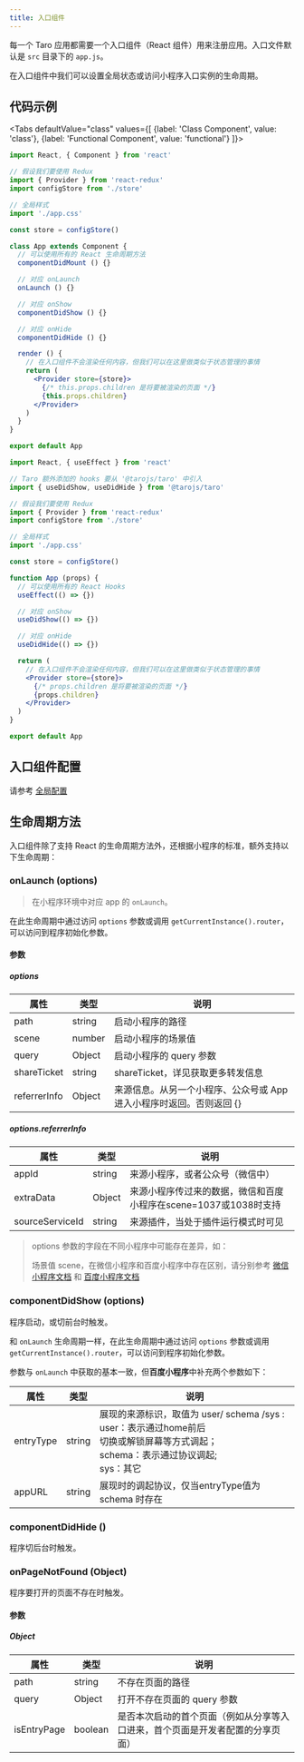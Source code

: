 ```yaml
---
title: 入口组件
---
```



每一个 Taro 应用都需要一个入口组件（React 组件）用来注册应用。入口文件默认是 `src` 目录下的 `app.js`。

在入口组件中我们可以设置全局状态或访问小程序入口实例的生命周期。

## 代码示例

<Tabs
  defaultValue="class"
  values={[
    {label: 'Class Component', value: 'class'},
    {label: 'Functional Component', value: 'functional'}
  ]}>
<TabItem value="class">

```jsx title="app.js"
import React, { Component } from 'react'

// 假设我们要使用 Redux
import { Provider } from 'react-redux'
import configStore from './store'

// 全局样式
import './app.css'

const store = configStore()

class App extends Component {
  // 可以使用所有的 React 生命周期方法
  componentDidMount () {}

  // 对应 onLaunch
  onLaunch () {}

  // 对应 onShow
  componentDidShow () {}

  // 对应 onHide
  componentDidHide () {}

  render () {
    // 在入口组件不会渲染任何内容，但我们可以在这里做类似于状态管理的事情
    return (
      <Provider store={store}>
        {/* this.props.children 是将要被渲染的页面 */}
        {this.props.children}
      </Provider>
    )
  }
}

export default App
```

</TabItem>

<TabItem value="functional">

```jsx  title="app.js"
import React, { useEffect } from 'react'

// Taro 额外添加的 hooks 要从 '@tarojs/taro' 中引入
import { useDidShow, useDidHide } from '@tarojs/taro'

// 假设我们要使用 Redux
import { Provider } from 'react-redux'
import configStore from './store'

// 全局样式
import './app.css'

const store = configStore()

function App (props) {
  // 可以使用所有的 React Hooks
  useEffect(() => {})

  // 对应 onShow
  useDidShow(() => {})

  // 对应 onHide
  useDidHide(() => {})

  return (
    // 在入口组件不会渲染任何内容，但我们可以在这里做类似于状态管理的事情
    <Provider store={store}>
      {/* props.children 是将要被渲染的页面 */}
      {props.children}
    </Provider>
  )
}

export default App
```

</TabItem>
</Tabs>

## 入口组件配置

请参考 [全局配置](./app-config)

## 生命周期方法

入口组件除了支持 React 的生命周期方法外，还根据小程序的标准，额外支持以下生命周期：

### onLaunch (options)

> 在小程序环境中对应 app 的 `onLaunch`。

在此生命周期中通过访问 `options` 参数或调用 `getCurrentInstance().router`，可以访问到程序初始化参数。

#### 参数

##### options

| 属性 | 类型 |  说明 |
| - | - | - |
| path | string | 启动小程序的路径 |
| scene | number | 启动小程序的场景值 |
| query | Object | 启动小程序的 query 参数 |
| shareTicket | string | shareTicket，详见获取更多转发信息 |
| referrerInfo | Object | 来源信息。从另一个小程序、公众号或 App 进入小程序时返回。否则返回 {} |


##### options.referrerInfo

| 属性 | 类型 |  说明 |
| - | - | - |
| appId | string | 来源小程序，或者公众号（微信中） |
| extraData | Object | 来源小程序传过来的数据，微信和百度小程序在scene=1037或1038时支持 |
| sourceServiceId | string | 来源插件，当处于插件运行模式时可见 |

> options 参数的字段在不同小程序中可能存在差异，如：
>
> 场景值 scene，在微信小程序和百度小程序中存在区别，请分别参考 [微信小程序文档](https://developers.weixin.qq.com/miniprogram/dev/framework/app-service/scene.html) 和 [百度小程序文档](https://smartprogram.baidu.com/docs/data/scene/)

### componentDidShow (options)

程序启动，或切前台时触发。

和 `onLaunch` 生命周期一样，在此生命周期中通过访问 `options` 参数或调用 `getCurrentInstance().router`，可以访问到程序初始化参数。

参数与 `onLaunch` 中获取的基本一致，但**百度小程序**中补充两个参数如下：

| 属性 | 类型 |  说明 |
| - | - | - |
| entryType | string | 展现的来源标识，取值为 user/ schema /sys :<br />user：表示通过home前后<br/>切换或解锁屏幕等方式调起；<br/>schema：表示通过协议调起;<br />sys：其它 |
| appURL | string | 展现时的调起协议，仅当entryType值为 schema 时存在|

### componentDidHide ()

程序切后台时触发。

### onPageNotFound (Object)

程序要打开的页面不存在时触发。

#### 参数
##### Object

| 属性 | 类型 |  说明 |
| - | - | - |
| path | string | 不存在页面的路径 |
| query | Object | 打开不存在页面的 query 参数 |
| isEntryPage | boolean | 是否本次启动的首个页面（例如从分享等入口进来，首个页面是开发者配置的分享页面） |
